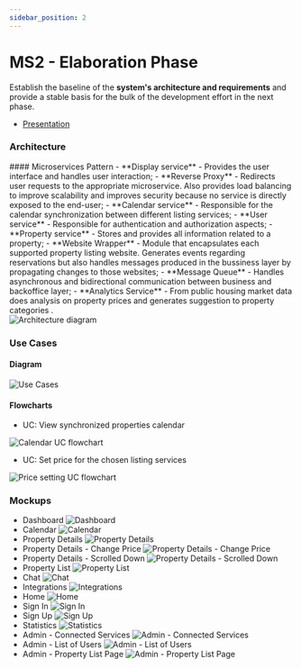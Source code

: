 ```yaml
---
sidebar_position: 2
---
```


# MS2 - Elaboration Phase

Establish the baseline of the **system's architecture and requirements** and provide a stable basis for the bulk of the development effort in the next phase.
- [Presentation](https://drive.google.com/file/d/1_j8t8hRMqFecMj9ketOYNw3Qeg5u2s8E/view?usp=drive_link)

### Architecture
<div class="container" style={{display: 'flex', justifyContent: 'space-between', alignItems: 'center'}}>
  <div style={{maxWidth: '50%'}}> 
    #### Microservices Pattern
    - **Display service** - Provides the user interface and handles user interaction;
    - **Reverse Proxy** - Redirects user requests to the appropriate microservice. Also provides load balancing to improve scalability and improves security because no service is directly exposed to the end-user;
    - **Calendar service** - Responsible for the calendar synchronization between different listing services;
    - **User service** - Responsible for authentication and authorization aspects;
    - **Property service** - Stores and provides all information related to a property;
    - **Website Wrapper** - Module that encapsulates each supported property listing website. Generates events regarding reservations but also handles messages produced in the bussiness layer by propagating changes to those websites;
    - **Message Queue** - Handles asynchronous and bidirectional communication between business and backoffice layer;
    - **Analytics Service** - From public housing market data does analysis on property prices and generates suggestion to property categories .
  </div>
  <div> 
    <img src="https://lh3.googleusercontent.com/u/0/drive-viewer/AKGpihapkr19smettKhsFhOAWA_LWXRlnzqhr0WaxFgd2M_JYlkwIas1AJqyEOqGgto2Hbpi4B0iQtjaEa9qB4iEfBi1MRuQ=w1920-h967" alt="Architecture diagram"></img>
  </div>
</div>


### Use Cases

#### Diagram
![Use Cases](../../static/img/diagram/usecase.jpg)

#### Flowcharts
* UC: View synchronized properties calendar

![Calendar UC flowchart](../../static/img/diagram/calendar_uc_flux.png)

* UC: Set price for the chosen listing services 

![Price setting UC flowchart](../../static/img/diagram/set_price_flux.png)

### Mockups
- Dashboard
![Dashboard](../../static/img/mockups/Dashboard%20Changes.png)
- Calendar
![Calendar](../../static/img/mockups/Calendar.png)
- Property Details
![Property Details](../../static/img/mockups/Property%20Details.png)
- Property Details - Change Price
![Property Details - Change Price](../../static/img/mockups/Change%20data.png)
- Property Details - Scrolled Down
![Property Details - Scrolled Down](../../static/img/mockups/Property%20Details%20Scrolled%20Down.png)
- Property List
![Property List](../../static/img/mockups/Properties%20List.png)
- Chat
![Chat](../../static/img/mockups/Chat.png)
- Integrations
![Integrations](../../static/img/mockups/Integrations.png)
- Home
![Home](../../static/img/mockups/Home.png)
- Sign In
![Sign In](../../static/img/mockups/Sign%20In.png)
- Sign Up
![Sign Up](../../static/img/mockups/Sign%20Up.png)
- Statistics
![Statistics](../../static/img/mockups/Statistics.png)
- Admin - Connected Services
![Admin - Connected Services](../../static/img/mockups/ADMIN%20-%20Integrations.png)
- Admin - List of Users
![Admin - List of Users](../../static/img/mockups/ADMIN%20-%20List%20of%20users.png)
- Admin - Property List Page
![Admin - Property List Page](../../static/img/mockups/ADMIN%20-%20Alice%20Properties%20List.png)